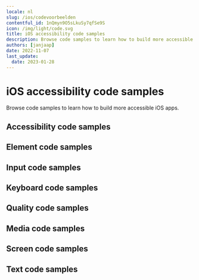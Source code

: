 ```yaml
---
locale: nl
slug: /ios/codevoorbeelden
contentful_id: 1nQmyn9O5sLkuSy7qfSe9S
icon: /img/light/code.svg
title: iOS accessibility code samples
description: Browse code samples to learn how to build more accessible iOS apps.
authors: [janjaap]
date: 2022-11-07
last_update:
  date: 2023-01-28
---
```


# iOS accessibility code samples

Browse code samples to learn how to build more accessible iOS apps.

## Accessibility code samples

<LinkList title="List of iOS Accessibility Code samples" isHighlighted={true}>
  <LinkListItem url="/nl/docs/ios/codevoorbeelden/accessibility-action" title="Accessibility action" pageTitle="Accessibility action on iOS" shortDescription="Accessibility actions provide alternative ways for users of assistive technologies to perform actions."/>
  <LinkListItem url="/nl/docs/ios/codevoorbeelden/accessibility-announcement" title="Accessibility announcement" pageTitle="Accessibility announcement on iOS" shortDescription="Users of assistive technologies should be made aware of important changes in content through accessibility announcements."/>
  <LinkListItem url="/nl/docs/ios/codevoorbeelden/accessibility-dialog" title="Accessibility dialog" pageTitle="Accessibility dialog on iOS" shortDescription="A dialog overlays the screen and offers one or more actions to proceed."/>
  <LinkListItem url="/nl/docs/ios/codevoorbeelden/accessibility-focus-indicator" title="Accessibility focus indicator" pageTitle="Accessibility focus indicator on iOS" shortDescription="Users should know which element has focus when using a keyboard or assistive technology."/>
  <LinkListItem url="/nl/docs/ios/codevoorbeelden/accessibility-focus" title="Accessibility focus" pageTitle="Accessibility focus on iOS" shortDescription="Sometimes you need to programmatically move the accessibility focus to a specific element."/>
  <LinkListItem url="/nl/docs/ios/codevoorbeelden/accessibility-focusability" title="Accessibility focusability" pageTitle="Accessibility focusability on iOS" shortDescription="An element should indicate whether it should be focusable by assistive technologies or not."/>
  <LinkListItem url="/nl/docs/ios/codevoorbeelden/accessibility-group" title="Accessibility group" pageTitle="Accessibility group on iOS" shortDescription="It is easier and quicker for users of assistive technologies to interact with grouped elements."/>
  <LinkListItem url="/nl/docs/ios/codevoorbeelden/accessibility-hint" title="Accessibility hint" pageTitle="Accessibility hint on iOS" shortDescription="An accessibility hint helps users to understand what will happen after performing an action."/>
  <LinkListItem url="/nl/docs/ios/codevoorbeelden/accessibility-label" title="Accessibility label" pageTitle="Accessibility label on iOS" shortDescription="An accessibility label helps users of assistive technologies to identify elements on the screen."/>
  <LinkListItem url="/nl/docs/ios/codevoorbeelden/accessibility-language" title="Accessibility language" pageTitle="Accessibility language on iOS" shortDescription="When content is written in multiple languages, foreign words should ideally be indicated in their respective language."/>
  <LinkListItem url="/nl/docs/ios/codevoorbeelden/accessibility-link" title="Accessibility link" pageTitle="Accessibility link on iOS" shortDescription="Links should be accessible for users of assistive technologies."/>
  <LinkListItem url="/nl/docs/ios/codevoorbeelden/accessibility-live-region" title="Accessibility live region" pageTitle="Accessibility live region on iOS" shortDescription="A live region allows users of assistive technologies to receive updates whenever important information on the screen changes."/>
  <LinkListItem url="/nl/docs/ios/codevoorbeelden/accessibility-modal" title="Accessibility modal" pageTitle="Accessibility modal on iOS" shortDescription="A modal overlays the screen with additional content."/>
  <LinkListItem url="/nl/docs/ios/codevoorbeelden/accessibility-name" title="Accessibility name" pageTitle="Accessibility name on iOS" shortDescription="The accessibility name indicates the name used for interface elements by assistive technologies."/>
  <LinkListItem url="/nl/docs/ios/codevoorbeelden/accessibility-order" title="Accessibility order" pageTitle="Accessibility order on iOS" shortDescription="Assistive technologies try to determine a logical accessibility order based on the placement and properties of the elements on the screen."/>
  <LinkListItem url="/nl/docs/ios/codevoorbeelden/accessibility-role" title="Accessibility role" pageTitle="Accessibility role on iOS" shortDescription="An accessibility role helps users of assistive technologies to understand the purpose of elements on the screen."/>
  <LinkListItem url="/nl/docs/ios/codevoorbeelden/accessibility-state" title="Accessibility state" pageTitle="Accessibility state on iOS" shortDescription="An accessibility state helps users of assistive technologies to understand the state of elements on the screen."/>
  <LinkListItem url="/nl/docs/ios/codevoorbeelden/accessibility-value" title="Accessibility value" pageTitle="Accessibility value on iOS" shortDescription="An accessibility value helps users of assistive technologies to understand the value of elements on the screen."/>
</LinkList>

## Element code samples

<LinkList title="List of iOS Element Code samples" isHighlighted={true}>
  <LinkListItem url="/nl/docs/ios/codevoorbeelden/element-focus-change" title="Element focus change" pageTitle="Element focus change on iOS" shortDescription="Whenever an element receives focus, it should not automatically trigger an event which changes context."/>
  <LinkListItem url="/nl/docs/ios/codevoorbeelden/element-identification" title="Element identification" pageTitle="Element identification on iOS" shortDescription="Functionality that is repeated on multiple screens should use consistent identification."/>
  <LinkListItem url="/nl/docs/ios/codevoorbeelden/element-position" title="Element position" pageTitle="Element position on iOS" shortDescription="Components that are repeated on multiple screens should have a consistent position."/>
</LinkList>

## Input code samples

<LinkList title="List of iOS Input Code samples" isHighlighted={true}>
  <LinkListItem url="/nl/docs/ios/codevoorbeelden/input-cancellation" title="Input cancellation" pageTitle="Input cancellation on iOS" shortDescription="Users should be able to cancel accidental interaction."/>
  <LinkListItem url="/nl/docs/ios/codevoorbeelden/input-content-type" title="Input content type" pageTitle="Input content type on iOS" shortDescription="Setting the content type for input fields helps user entering data."/>
  <LinkListItem url="/nl/docs/ios/codevoorbeelden/input-errors" title="Input errors" pageTitle="Input errors on iOS" shortDescription="Users should be notified when they make input errors."/>
  <LinkListItem url="/nl/docs/ios/codevoorbeelden/input-gestures" title="Input gestures" pageTitle="Input gestures on iOS" shortDescription="Gesture activated functionality should also be available without the use of gestures."/>
  <LinkListItem url="/nl/docs/ios/codevoorbeelden/input-instructions" title="Input instructions" pageTitle="Input instructions on iOS" shortDescription="When a label might not describe the requested input sufficiently, you should add additional instructions."/>
  <LinkListItem url="/nl/docs/ios/codevoorbeelden/input-keyboard-type" title="Input keyboard type" pageTitle="Input keyboard type on iOS" shortDescription="Setting the keyboard type for input fields helps user entering data."/>
  <LinkListItem url="/nl/docs/ios/codevoorbeelden/input-label" title="Input label" pageTitle="Input label on iOS" shortDescription="Input fields should have labels so that users know what input data is expected."/>
  <LinkListItem url="/nl/docs/ios/codevoorbeelden/input-motion" title="Input motion" pageTitle="Input motion on iOS" shortDescription="Provide an alternative way for actions activated by motion, to allow everyone to use the functionality."/>
  <LinkListItem url="/nl/docs/ios/codevoorbeelden/input-predictable" title="Input predictable" pageTitle="Input predictable on iOS" shortDescription="Whenever a user provides input, there should be no change of context."/>
</LinkList>

## Keyboard code samples

<LinkList title="List of iOS Keyboard Code samples" isHighlighted={true}>
  <LinkListItem url="/nl/docs/ios/codevoorbeelden/keyboard-order" title="Keyboard order" pageTitle="Keyboard order on iOS" shortDescription="By adjusting the keyboard order, you can provide a great experience for users that control their device using a hardware keyboard."/>
  <LinkListItem url="/nl/docs/ios/codevoorbeelden/keyboard-shortcuts" title="Keyboard shortcuts" pageTitle="Keyboard shortcuts on iOS" shortDescription="Most people operate their smartphones with touch, but some people use an external keyboard."/>
</LinkList>

## Quality code samples

<LinkList title="List of iOS Quality Code samples" isHighlighted={true}>
  <LinkListItem url="/nl/docs/ios/codevoorbeelden/linting" title="Linting" pageTitle="Linting on iOS" shortDescription="Linting is the process of running a tool which analyzes your code for potential errors."/>
</LinkList>

## Media code samples

<LinkList title="List of iOS Media Code samples" isHighlighted={true}>
  <LinkListItem url="/nl/docs/ios/codevoorbeelden/audio-control" title="Audio control" pageTitle="Audio control on iOS" shortDescription="Users should be able to control audio whenever it plays automatically."/>
  <LinkListItem url="/nl/docs/ios/codevoorbeelden/audio-description" title="Audio description" pageTitle="Audio description on iOS" shortDescription="Videos should include audio description when important visual details are shown which you cannot hear."/>
  <LinkListItem url="/nl/docs/ios/codevoorbeelden/live-captions" title="Live captions" pageTitle="Live captions on iOS" shortDescription="Captions should be provided in real-time to enable users to understand what is being said in live videos."/>
  <LinkListItem url="/nl/docs/ios/codevoorbeelden/captions" title="Captions" pageTitle="Captions on iOS" shortDescription="Captions should be provided to enable users to understand what is being said in videos."/>
  <LinkListItem url="/nl/docs/ios/codevoorbeelden/transcript" title="Transcript" pageTitle="Transcript on iOS" shortDescription="Videos should contain a transcript to allow users to read what is shown in media, such as a video or podcast."/>
</LinkList>

## Screen code samples

<LinkList title="List of iOS Screen Code samples" isHighlighted={true}>
  <LinkListItem url="/nl/docs/ios/codevoorbeelden/reduced-animations" title="Reduced animations" pageTitle="Reduced animations on iOS" shortDescription="Content which conveys a sense of motion can be a barrier for users."/>
  <LinkListItem url="/nl/docs/ios/codevoorbeelden/contrast" title="Contrast" pageTitle="Contrast on iOS" shortDescription="Apps should provide enough contrast between text and its background so that it can be read by people with moderately low vision."/>
  <LinkListItem url="/nl/docs/ios/codevoorbeelden/dark-mode" title="Dark mode" pageTitle="Dark mode on iOS" shortDescription="Dark mode darkens background colours and provides a more comfortable viewing experience in low light."/>
  <LinkListItem url="/nl/docs/ios/codevoorbeelden/frequent-flashes" title="Frequent flashes" pageTitle="Frequent flashes on iOS" shortDescription="Rapidly flashing images or views can cause seizures for some users."/>
  <LinkListItem url="/nl/docs/ios/codevoorbeelden/descriptive-headers" title="Descriptive headers" pageTitle="Descriptive headers on iOS" shortDescription="Screens should have descriptive headers, this helps users find specific content and orient themselves within your app."/>
  <LinkListItem url="/nl/docs/ios/codevoorbeelden/descriptive-labels" title="Descriptive labels" pageTitle="Descriptive labels on iOS" shortDescription="Screens should have descriptive labels, these help users recognize which purpose controls have."/>
  <LinkListItem url="/nl/docs/ios/codevoorbeelden/screen-orientation" title="Screen orientation" pageTitle="Screen orientation on iOS" shortDescription="Apps should adapt to the preferred display orientation of the user."/>
  <LinkListItem url="/nl/docs/ios/codevoorbeelden/reflow" title="Reflow" pageTitle="Reflow on iOS" shortDescription="Content on the screen should reflow based on the users' preferences."/>
  <LinkListItem url="/nl/docs/ios/codevoorbeelden/search-functionality" title="Search functionality" pageTitle="Search functionality on iOS" shortDescription="Users might have difficulty finding a specific screen."/>
  <LinkListItem url="/nl/docs/ios/codevoorbeelden/skip-content" title="Skip content" pageTitle="Skip content on iOS" shortDescription="It can be helpful for users to skip repeated blocks of content."/>
  <LinkListItem url="/nl/docs/ios/codevoorbeelden/adjustable-timing" title="Adjustable timing" pageTitle="Adjustable timing on iOS" shortDescription="Everyone, including people with disabilities, should have adequate time to interact with your app."/>
  <LinkListItem url="/nl/docs/ios/codevoorbeelden/screen-title" title="Screen title" pageTitle="Screen title on iOS" shortDescription="Each screen should have a descriptive title, which helps users with identifying the screen."/>
</LinkList>

## Text code samples

<LinkList title="List of iOS Text Code samples" isHighlighted={true}>
  <LinkListItem url="/nl/docs/ios/codevoorbeelden/bold-text" title="Bold text" pageTitle="Bold text on iOS" shortDescription="Apps should use bold text when users have indicated this as a preference in the system settings."/>
  <LinkListItem url="/nl/docs/ios/codevoorbeelden/text-element" title="Text element" pageTitle="Text element on iOS" shortDescription="Always use text elements to display text, unless this is not possible due to styling, such as text logo's."/>
  <LinkListItem url="/nl/docs/ios/codevoorbeelden/localization" title="Localization" pageTitle="Localization on iOS" shortDescription="Assistive technologies, such as the screen reader, use the locale for the pronunciation of utterances."/>
  <LinkListItem url="/nl/docs/ios/codevoorbeelden/scale-text" title="Scale text" pageTitle="Scale text on iOS" shortDescription="Apps should scale text to the size specified by users in the system settings."/>
  <LinkListItem url="/nl/docs/ios/codevoorbeelden/text-spacing" title="Text spacing" pageTitle="Text spacing on iOS" shortDescription="Content should adapt to increased spacing between lines, words, letters, and paragraphs."/>
  <LinkListItem url="/nl/docs/ios/codevoorbeelden/text-truncation" title="Text truncation" pageTitle="Text truncation on iOS" shortDescription="Text should never get truncated in your app, even when users have enlarged their font size."/>
</LinkList>
